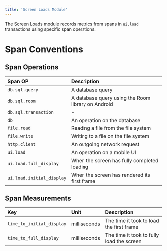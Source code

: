 ```yaml
---
title: 'Screen Loads Module'
---
```


The Screen Loads module records metrics from spans in `ui.load` transactions using specific span operations.

# Span Conventions

## Span Operations
| Span OP | Description |
|:--|:--|
| `db.sql.query` | A database query |
| `db.sql.room` | A database query using the Room library on Android |
| `db.sql.transaction` | - |
| `db` | An operation on the database |
| `file.read` | Reading a file from the file system |
| `file.write` | Writing to a file on the file system |
| `http.client` | An outgoing network request |
| `ui.load` | An operation on a mobile UI |
| `ui.load.full_display` | When the screen has fully completed loading |
| `ui.load.initial_display` | When the screen has rendered its first frame |

## Span Measurements
| Key | Unit | Description |
|:--|:--|:--|
| `time_to_initial_display` | milliseconds | The time it took to load the first frame |
| `time_to_full_display` | milliseconds | The time it took to fully load the screen |
